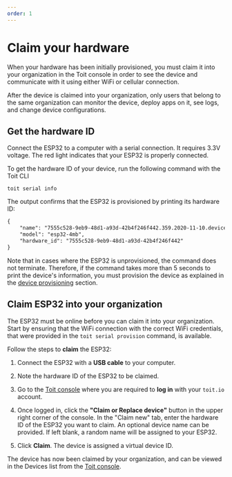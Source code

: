 ```yaml
---
order: 1
---
```


# Claim your hardware

When your hardware has been initially provisioned, you must claim it into your organization in the Toit console in order to see the device and communicate with it using either WiFi or cellular connection.

After the device is claimed into your organization, only users that belong to the same organization can monitor the device, deploy apps on it, see logs, and change device configurations.

## Get the hardware ID

Connect the ESP32 to a computer with a serial connection. It requires 3.3V voltage. The red light indicates that your ESP32 is properly connected.

To get the hardware ID of your device, run the following command with the Toit CLI

```shell
toit serial info
```

The output confirms that the ESP32 is provisioned by printing its hardware ID:

```txt
{
	"name": "7555c528-9eb9-48d1-a93d-42b4f246f442.359.2020-11-10.device.toitware.com",
	"model": "esp32-4mb",
	"hardware_id": "7555c528-9eb9-48d1-a93d-42b4f246f442"
}
```

Note that in cases where the ESP32 is unprovisioned, the command does not terminate.
Therefore, if the command takes more than 5 seconds to print the device's information, you must provision the device as explained in the [device provisioning](provision.md) section.

## Claim ESP32 into your organization

The ESP32 must be online before you can claim it into your organization. Start by ensuring that the WiFi connection with the correct WiFi credentials, that were provided in the `toit serial provision` command, is available.

Follow the steps to **claim** the ESP32:

1. Connect the ESP32 with a **USB cable** to your computer.

2. Note the hardware ID of the ESP32 to be claimed.

3. Go to the <a href="https://console.toit.io/" target="_blank">Toit console</a> where you are required to **log in** with your `toit.io` account.

4. Once logged in, click the **"Claim or Replace device"** button in the upper right corner of the console. In the "Claim new" tab, enter the hardware ID of the ESP32 you want to claim.
   An optional device name can be provided. If left blank, a random name will be assigned to your ESP32.

5. Click **Claim**. The device is assigned a virtual device ID.

The device has now been claimed by your organization, and can be viewed in the Devices list from the <a href="https://console.toit.io/" target="_blank">Toit console</a>.
